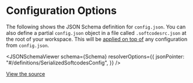 
# Configuration Options

The following shows the JSON Schema definition for `config.json`. You can also define a partial `config.json` object in a file called `.softcodesrc.json` at the root of your workspace. This will be [applied on top of](https://github.com/continuedev/continue/blob/74c1eb5e25c517c575f72d26227d31d5d2ea18ed/extensions/vscode/src/ideProtocol.ts#L165-L173) any configuration from `config.json`.

<JSONSchemaViewer
  schema={Schema}
  resolverOptions={{
    jsonPointer: "#/definitions/SerializedSoftcodesConfig",
  }}
/>

[View the source](https://github.com/continuedev/continue/blob/main/extensions/vscode/config_schema.json)
